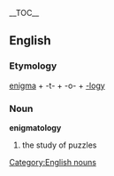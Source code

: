 {{wikipedia}}
__TOC__
== English ==
=== Etymology ===
[[enigma]] + -t- + -o- + [[-logy]]
=== Noun ===
[[Category:English nouns]]
'''enigmatology'''
# the study of puzzles